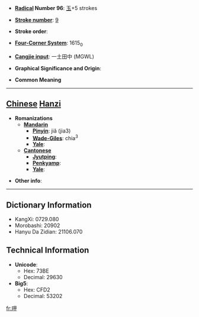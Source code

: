 * '''[[Wiktionary:Chinese radical index| Radical]] Number 96''': [[Wiktionary:Chinese radical index 玉|玉]]+5 strokes

* '''[[Wiktionary:Chinese total strokes index|Stroke number]]''': [[Wiktionary:Chinese total strokes index 9|9]]

* '''Stroke order''': 

* '''[[Wiktionary:Chinese four corner index|Four-Corner System]]''': 1615<sub>0</sub>

* '''[[Wiktionary:Chinese Cangjie index|Cangjie input]]''': 一土田中 (MGWL)

* '''Graphical Significance and Origin''': 

* '''Common Meaning'''

----

== [[Chinese]] [[Hanzi]] ==

* '''Romanizations'''
** '''[[Mandarin]]'''
*** '''[[Pinyin]]''': jiǎ (jia3)
*** '''[[Wade-Giles]]''': chia<sup>3</sup>
*** '''[[Yale]]''': 
** '''[[Cantonese]]'''
*** '''[[Jyutping]]''':
*** '''[[Penkyamp]]''': 
*** '''[[Yale]]''': 

* '''Other info''': 

----

== Dictionary Information ==

* KangXi: 0729.080
* Morobashi: 20902
* Hanyu Da Zidian: 21106.070

== Technical Information ==

* '''Unicode''':
** Hex: 73BE
** Decimal: 29630
* '''Big5''':
** Hex: CFD2
** Decimal: 53202

[[fr:玾]]
